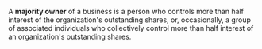 A '''majority owner''' of a business is a person who controls more than half interest of the organization's outstanding shares, or, occasionally, a group of associated individuals who collectively control more than half interest of an organization's outstanding shares.
{{econ-stub}}